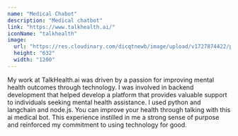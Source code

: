 ```yaml
---
name: "Medical Chabot"
description: "Medical chatbot"
link: "https://www.talkhealth.ai/"
iconName: "talkhealth"
image:
  url: "https://res.cloudinary.com/dicqtnewb/image/upload/v1727874422/project-images/a6rolgtib2tvmqudoliv.webp"
  height: "632"
  width: "1200"
---
```


My work at TalkHealth.ai was driven by a passion for improving mental health outcomes through technology.
I was involved in backend development that helped develop a platform that provides valuable support to individuals seeking mental health assistance.
I used python and langchain and node.js. You can improve your health through talking with this ai medical bot.
This experience instilled in me a strong sense of purpose and reinforced my commitment to using technology for good.
